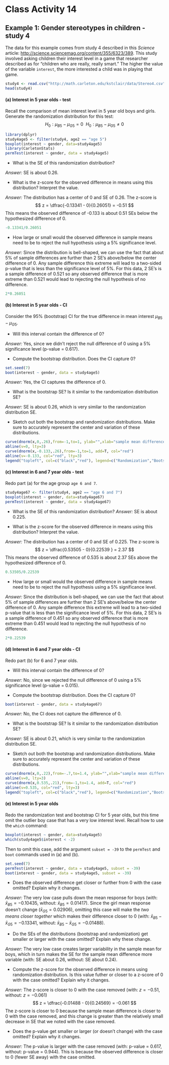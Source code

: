 # Class Activity 14


## Example 1:  Gender stereotypes in children - study 4
The data for this example comes from study 4 described in this *Science* article: [http://science.sciencemag.org/content/355/6323/389](http://science.sciencemag.org/content/355/6323/389). This study involved asking children their interest level in a game that researcher described as for "children who are really, really smart." The higher the value of the variable `interest`, the more interested a child was in playing that game.  

```r
study4 <- read.csv("http://math.carleton.edu/kstclair/data/Stereo4.csv")
head(study4)
```


#### (a) Interest in 5 year olds - test
Recall the comparison of mean interest level in 5 year old boys and girls. Generate the randomization distribution for this test: 
$$
H_0: \mu_{B5} - \mu_{G5} = 0 \ \ H_0: \mu_{B5} - \mu_{G5} \neq 0
$$

```r
library(dplyr)
study4age5 <- filter(study4, age2 == "age 5")
boxplot(interest ~ gender, data=study4age5)
library(CarletonStats)
permTest(interest ~ gender, data = study4age5)
```

- What is the SE of this randomization distribution?

*Answer:* SE is about 0.26. 


- What is the z-score for the observed difference in means using this distribution? Interpret the value. 
\vspace*{.5in}

*Answer:* The distribution has a center of 0 and SE of 0.26. The z-score is 
$$
z = \dfrac{-0.13341 - 0}{0.26051} = -0.51
$$
This means the observed difference of -0.133 is about 0.51 SEs below the hypothesized difference of 0. 

```r
-0.13341/0.26051 
```


- How large or small would the observed difference in sample means need to be to reject the null hypothesis using a 5% significance level. 

*Answer:* Since the distribution is bell-shaped, we can use the fact that about 5% of sample differences are further than 2 SE's above/below the center difference of 0. Any sample difference this extreme will lead to a two-sided p-value that is less than the significance level of 5%. For this data, 2 SE's is a sample difference of 0.521 so any observed difference that is more extreme than 0.521 would lead to rejecting the null hypothesis of no difference. 

```r
2*0.26051 
```

\vspace*{.5in}


#### (b) Interest in 5 year olds - CI
Consider the 95% (bootstrap) CI for the true difference in mean interest $\mu_{B5} - \mu_{G5}$. 

- Will this interval contain the difference of 0?

*Answer:* Yes, since we didn't reject the null difference of 0 using a 5% significance level (p-value = 0.617).


- Compute the bootstrap distribution. Does the CI capture 0?

```r
set.seed(7)
boot(interest ~ gender, data = study4age5)
```

*Answer:* Yes, the CI captures the difference of 0. 

- What is the bootstrap SE? Is it similar to the randomization distribution SE?
\vspace*{.5in}

*Answer:* SE is about 0.26, which is very similar to the randomization distribution SE.


- Sketch out both the bootstrap and randomization distributions. Make sure to accurately represent the center and variation of these distributions. 


```r
curve(dnorm(x,0,.26),from=-1,to=1, ylab="",xlab="sample mean differences")
abline(v=0, lty=3)
curve(dnorm(x,-0.133,.26),from=-1,to=1, add=T, col="red")
abline(v=-0.133, col="red", lty=3)
legend("topleft", col=c("black","red"), legend=c("Randomization","Bootstrap"), lty=1)
```

\vspace*{1in}

#### (c) Interest in 6 and 7 year olds - test
Redo part (a) for the age group `age 6 and 7`. 

```r
study4age67 <- filter(study4, age2 == "age 6 and 7")
boxplot(interest ~ gender, data=study4age67)
permTest(interest ~ gender, data = study4age67)
```

- What is the SE of this randomization distribution?
*Answer:* SE is about 0.225. 


\vspace*{.5in}

- What is the z-score for the observed difference in means using this distribution? Interpret the value. 
\vspace*{.5in}

*Answer:* The distribution has a center of 0 and SE of 0.225. The z-score is 
$$
z = \dfrac{0.53505 - 0}{0.22539 } = 2.37
$$
This means the observed difference of 0.535 is about 2.37 SEs above the hypothesized difference of 0. 

```r
0.53505/0.22539 
```

- How large or small would the observed difference in sample means need to be to reject the null hypothesis using a 5% significance level. 

*Answer:* Since the distribution is bell-shaped, we can use the fact that about 5% of sample differences are further than 2 SE's above/below the center difference of 0. Any sample difference this extreme will lead to a two-sided p-value that is less than the significance level of 5%. For this data, 2 SE's is a sample difference of 0.451 so any observed difference that is more extreme than 0.451 would lead to rejecting the null hypothesis of no difference. 

```r
2*0.22539 
```

\vspace*{.5in}

#### (d) Interest in 6 and 7 year olds - CI
Redo part (b) for 6 and 7 year olds. 

- Will this interval contain the difference of 0?

*Answer:* No, since we rejected the null difference of 0 using a 5% significance level (p-value = 0.015).

\vspace*{.5in}

- Compute the bootstrap distribution. Does the CI capture 0?
```r
boot(interest ~ gender, data = study4age67)
```

*Answer:* No, the CI does not capture the difference of 0. 


\vspace*{.5in}


- What is the bootstrap SE? Is it similar to the randomization distribution SE?

*Answer:* SE is about 0.21, which is very similar to the randomization distribution SE.

\vspace*{.5in}

- Sketch out both the bootstrap and randomization distributions. Make sure to accurately represent the center and variation of these distributions. 


```r
curve(dnorm(x,0,.22),from=-.7,to=1.4, ylab="",xlab="sample mean differences")
abline(v=0, lty=3)
curve(dnorm(x,0.535,.21),from=-1,to=1.4, add=T, col="red")
abline(v=0.535, col="red", lty=3)
legend("topleft", col=c("black","red"), legend=c("Randomization","Bootstrap"), lty=1)
```

\vspace*{1in}

#### (e) Interest in 5 year olds
Redo the randomization test and bootstrap CI for 5 year olds, but this time omit the outlier boy case that has a very low interest level. Recall how to use the `which` command:

```r
boxplot(interest ~ gender, data=study4age5)
which(study4age5$interest < -2)
```

Then to omit this case, add the argument `subset = -39` to the `permTest` and `boot` commands used in (a) and (b). 


```r
set.seed(7)
permTest(interest ~ gender, data = study4age5, subset = -39)
boot(interest ~ gender, data = study4age5, subset = -39)
```

- Does the observed difference get closer or further from 0 with the case omitted? Explain why it changes.

*Answer:* The very low case pulls down the mean response for boys (with: $\bar{x}_{B5} = -0.10435$, without: $\bar{x}_{B5} = 0.01417$). Since the girl mean response doesn't change ($\bar{x}_{G5} = 0.02906$), omitting this case will make the *two means closer together* which makes their difference closer to 0 (with: $\bar{x}_{B5} - \bar{x}_{G5} = -0.13341$, without: $\bar{x}_{B5}  - \bar{x}_{G5} = -0.01488$).

\vspace*{.5in}

- Do the SEs of the distributions (bootstrap and randomization) get smaller or larger with the case omitted? Explain why these change. 

*Answer:* The very low case creates larger variability in the sample mean for boys, which in turn makes the SE for the sample mean difference more variable  (with: SE about 0.26, without: SE about 0.24). 


\vspace*{.5in}

- Compute the z-score for the observed difference in means using randomization distribution. Is this value futher or closer to a z-score of 0 with the case omitted? Explain why it changes. 


*Answer:* The z-score is closer to 0 with the case removed (with: $z = -0.51$, without: $z = -0.061$)
$$
z = \dfrac{-0.01488  - 0}{0.24569} = -0.061
$$
The z-score is closer to 0 because the sample mean difference is closer to 0 with the case removed, and this change is greater than the relatively small decrease in SE that we noted with the case removed. 



\vspace*{.5in}

- Does the p-value get smaller or larger (or doesn't change) with the case omitted? Explain why it changes. 

*Answer:* The p-value is larger with the case removed (with: p-value = 0.617, without: p-value = 0.944). This is because the observed difference is closer to 0 (fewer SE away) with the case omitted. 


